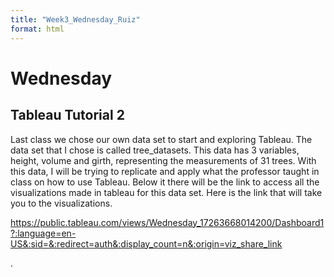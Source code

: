 ```yaml
---
title: "Week3_Wednesday_Ruiz"
format: html
---
```


# Wednesday

## Tableau Tutorial 2

Last class we chose our own data set to start and exploring Tableau. The data set that I chose is called tree_datasets. This data has 3 variables, height, volume and girth, representing the measurements of 31 trees. With this data, I will be trying to replicate and apply what the professor taught in class on how to use Tableau. Below it there will be the link to access all the visualizations made in tableau for this data set. Here is the link that will take you to the visualizations.

<https://public.tableau.com/views/Wednesday_17263668014200/Dashboard1?:language=en-US&:sid=&:redirect=auth&:display_count=n&:origin=viz_share_link>

.
